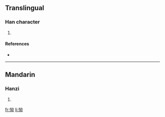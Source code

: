 ==Translingual==

===Han character===
{{Han char|rn=61|rad=心|as=05|sn=8|four=9402<sub>7</sub>|canj=心女戈尸 (PVIS)}}

# {{defn|Han|sort=心05}}

====References====
* {{Han ref|kx=0382.170|dkj=10490|dj=0712.070|hdz=42289.040|uh=602E|ud=24622|bh=CCAB|bd=52395}}

----

==Mandarin==

===Hanzi===
{{cmn-hanzi|pin=[[yōu]] ([[you1]])|wg=yu<sup>1</sup>}}

# {{defn|Mandarin|sort=心05}}

[[fr:怮]]
[[li:怮]]